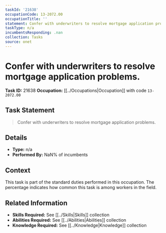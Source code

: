 ```yaml
---
taskId: '21638'
occupationCode: 13-2072.00
occupationTitle: ''
statement: Confer with underwriters to resolve mortgage application problems.
taskType: n/a
incumbentsResponding: .nan
collection: Tasks
source: onet
---
```

# Confer with underwriters to resolve mortgage application problems.

**Task ID:** 21638
**Occupation:** [[../Occupations|Occupation]] with code `13-2072.00`

## Task Statement

> Confer with underwriters to resolve mortgage application problems.

## Details

- **Type:** n/a
- **Performed By:** NaN% of incumbents

## Context

This task is part of the standard duties performed in this occupation. The percentage indicates how common this task is among workers in the field.

## Related Information

- **Skills Required:** See [[../Skills|Skills]] collection
- **Abilities Required:** See [[../Abilities|Abilities]] collection
- **Knowledge Required:** See [[../Knowledge|Knowledge]] collection
